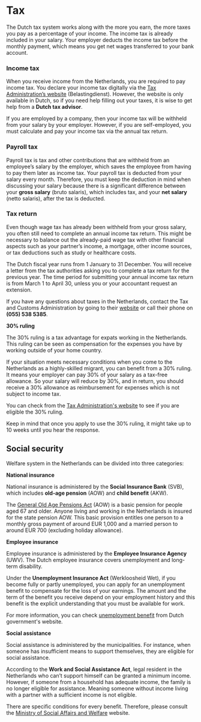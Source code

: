 # Tax
The Dutch tax system works along with the more you earn, the more taxes you pay as a percentage of your income. The income tax is already included in your salary. Your employer deducts the income tax before the monthly payment, which means you get net wages transferred to your bank account. 

### Income tax
When you receive income from the Netherlands, you are required to pay income tax. You declare your income tax digitally via the [Tax Administration’s website](https://www.belastingdienst.nl/wps/wcm/connect/nl/home/home) (Belastingdienst). However, the website is only available in Dutch, so if you need help filling out your taxes, it is wise to get help from a **Dutch tax advisor**.

If you are employed by a company, then your income tax will be withheld from your salary by your employer. However, if you are self-employed, you must calculate and pay your income tax via the annual tax return.

### Payroll tax
Payroll tax is tax and other contributions that are withheld from an employee’s salary by the employer, which saves the employee from having to pay them later as income tax. Your payroll tax is deducted from your salary every month. Therefore, you must keep the deduction in mind when discussing your salary because there is a significant difference between your **gross salary** (bruto salaris), which includes tax, and your **net salary** (netto salaris), after the tax is deducted.

### Tax return
Even though wage tax has already been withheld from your gross salary, you often still need to complete an annual income tax return. This might be necessary to balance out the already-paid wage tax with other financial aspects such as your partner’s income, a mortgage, other income sources, or tax deductions such as study or healthcare costs.   

The Dutch fiscal year runs from 1 January to 31 December. You will receive a letter from the tax authorities asking you to complete a tax return for the previous year. The time period for submitting your annual income tax return is from March 1 to April 30, unless you or your accountant request an extension. 

If you have any questions about taxes in the Netherlands, contact the Tax and Customs Administration by going to their [website](www.belastingdienst.nl) or call their phone on **(055) 538 5385**.

**30% ruling**

The 30% ruling is a tax advantage for expats working in the Netherlands. This ruling can be seen as compensation for the expenses you have by working outside of your home country.

If your situation meets necessary conditions when you come to the Netherlands as a highly-skilled migrant, you can benefit from a 30% ruling. It means your employer can pay 30% of your salary as a tax-free allowance. So your salary will reduce by 30%, and in return, you should receive a 30% allowance as reimbursement for expenses which is not subject to income tax.

You can check from the [Tax Administration's website](https://www.belastingdienst.nl/wps/wcm/connect/en/individuals/content/coming-to-work-in-the-netherlands-30-percent-facility) to see if you are eligible the 30% ruling. 

<callout>
  Keep in mind that once you apply to use the 30% ruling, it might take up to 10 weeks until you hear the response. 
</callout>

## Social security 
Welfare system in the Netherlands can be divided into three categories:

**National insurance**

National insurance is administered by the **Social Insurance Bank** (SVB), which includes **old-age pension** (AOW) and **child benefit** (AKW).

The [General Old Age Pensions Act](https://www.belastingdienst.nl/wps/wcm/connect/bldcontenten/belastingdienst/business/payroll_taxes/you_are_not_established_in_the_netherlands_are_you_required_to_withhold_payroll_taxes/when_you_are_going_to_withhold_payroll_taxes/pension_schemes/) (AOW) is a basic pension for people aged 67 and older. Anyone living and working in the Netherlands is insured for the state pension AOW. This basic provision entitles one person to a monthly gross payment of around EUR 1,000 and a married person to around EUR 700 (excluding holiday allowance).

**Employee insurance**

Employee insurance is administered by the **Employee Insurance Agency** (UWV). The Dutch employee insurance covers unemployment and long-term disability.

Under the **Unemployment Insurance Act** (Werkloosheid Wet), if you become fully or partly unemployed, you can apply for an unemployment benefit to compensate for the loss of your earnings. The amount and the term of the benefit you receive depend on your employment history and this benefit is the explicit understanding that you must be available for work. 

For more information, you can check [unemployment benefit](https://www.government.nl/topics/unemployment/unemployment-benefit-ww/claiming-unemployment-benefit-ww-uitkering) from Dutch government's website. 

**Social assistance**

Social assistance is administered by the municipalities. For instance, when someone has insufficient means to support themselves, they are eligible for social assistance.

According to the **Work and Social Assistance Act**, legal resident in the Netherlands who can’t support himself can be granted a minimum income. However, if someone from a household has adequate income, the family is no longer eligible for assistance. Meaning someone without income living with a partner with a sufficient income is not eligible.

There are specific conditions for every benefit. Therefore, please consult the [Ministry of Social Affairs and Welfare](https://www.rijksoverheid.nl/ministeries/ministerie-van-sociale-zaken-en-werkgelegenheid/?utm_campaign=szw.nl&utm_source=szw.nl&utm_medium=redirect) website.